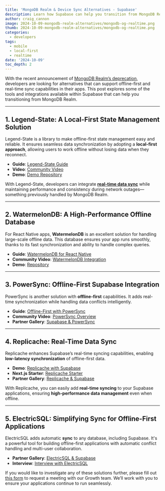 ```yaml
---
title: 'MongoDB Realm & Device Sync Alternatives - Supabase'
description: Learn how Supabase can help you transition from MongoDB Realm and Device Sync.
author: craig_cannon
image: 2024-10-09-mongodb-realm-alternatives/mongodb-og-realtime.png
thumb: 2024-10-09-mongodb-realm-alternatives/mongodb-og-realtime.png
categories:
  - developers
tags:
  - mobile
  - local-first
  - realtime
date: '2024-10-09'
toc_depth: 2
---
```


With the recent announcement of [MongoDB Realm’s deprecation](https://www.mongodb.com/community/forums/t/device-sync-and-edge-server-are-deprecated/296035), developers are looking for alternatives that can support offline-first and real-time sync capabilities in their apps. This post explores some of the tools and integrations available within Supabase that can help you transitioning from MongoDB Realm.

---

## 1. Legend-State: A Local-First State Management Solution

Legend-State is a library to make offline-first state management easy and reliable. It ensures seamless data synchronization by adopting a **local-first approach**, allowing users to work offline without losing data when they reconnect.

- **Guide**: [Legend-State Guide](https://supabase.com/blog/local-first-expo-legend-state)
- **Video**: [Community Video](https://supabase.link/local-first-expo-legend-state-yt)
- **Demo**: [Demo Repository](https://supabase.link/local-first-expo-gh)

With Legend-State, developers can integrate [**real-time data sync**](https://supabase.com/realtime) while maintaining performance and consistency during network outages—something previously handled by MongoDB Realm.

---

## 2. WatermelonDB: A High-Performance Offline Database

For React Native apps, **WatermelonDB** is an excellent solution for handling large-scale offline data. This database ensures your app runs smoothly, thanks to its fast synchronization and ability to handle complex queries.

- **Guide**: [WatermelonDB for React Native](https://supabase.com/blog/react-native-offline-first-watermelon-db)
- **Community Video**: [WatermelonDB Integration](https://youtu.be/kUlt27KmHDc?si=zoezkb0vSXEqU7Wl)
- **Demo**: [Repository](https://github.com/bndkt/sharemystack/)

---

## 3. PowerSync: Offline-First Supabase Integration

PowerSync is another solution with **offline-first** capabilities. It adds real-time synchronization while handling data conflicts intelligently.

- **Guide**: [Offline-First with PowerSync](https://www.powersync.com/blog/bringing-offline-first-to-supabase)
- **Community Video**: [PowerSync Overview](https://youtu.be/xvvVGOyRgZg?si=QXpA37LWlrPa5-Fr)
- **Partner Gallery**: [Supabase & PowerSync](https://supabase.com/partners/integrations/powersync)

---

## 4. Replicache: Real-Time Data Sync

Replicache enhances Supabase’s real-time syncing capabilities, enabling **low-latency synchronization** of offline-first data.

- **Demo**: [Replicache with Supabase](https://github.com/onsetsoftware/replicache-supabase-edge-function)
- **Next.js Starter**: [Replicache Starter](https://vercel.com/templates/next.js/replicache-starter)
- **Partner Gallery**: [Replicache & Supabase](https://supabase.com/partners/integrations/replicache)

With Replicache, you can easily add **real-time syncing** to your Supabase applications, ensuring **high-performance data management** even when offline.

---

## 5. ElectricSQL: Simplifying Sync for Offline-First Applications

ElectricSQL adds automatic **sync** to any database, including Supabase. It's a powerful tool for building offline-first applications with automatic conflict handling and multi-user collaboration.

- **Partner Gallery**: [ElectricSQL & Supabase](https://supabase.com/partners/integrations/electricsql)
- **Interview**: [Interview with ElectricSQL](https://youtu.be/2wlXszWz_Uc?si=KJZkMZyz_zbn8yyh)

If you would like to investigate any of these solutions further, please fill out [this form](https://share.hsforms.com/1cFANf1dYTQi_YcCGQI_CHgbvo3m) to request a meeting with our Growth team. We’ll work with you to ensure your applications continue to run seamlessly.
